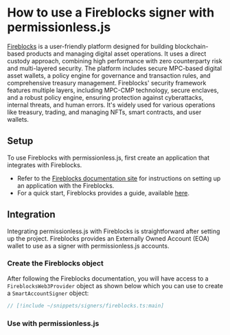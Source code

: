 
# How to use a Fireblocks signer with permissionless.js

[Fireblocks](https://www.fireblocks.com/) is a user-friendly platform designed for building blockchain-based products and managing digital asset operations. It uses a direct custody approach, combining high performance with zero counterparty risk and multi-layered security. The platform includes secure MPC-based digital asset wallets, a policy engine for governance and transaction rules, and comprehensive treasury management. Fireblocks' security framework features multiple layers, including MPC-CMP technology, secure enclaves, and a robust policy engine, ensuring protection against cyberattacks, internal threats, and human errors. It's widely used for various operations like treasury, trading, and managing NFTs, smart contracts, and user wallets.

## Setup

To use Fireblocks with permissionless.js, first create an application that integrates with Fireblocks.

- Refer to the [Fireblocks documentation site](https://developers.fireblocks.com/) for instructions on setting up an application with the Fireblocks.
- For a quick start, Fireblocks provides a guide, available [here](https://developers.fireblocks.com/docs/quickstart).

## Integration
Integrating permissionless.js with Fireblocks is straightforward after setting up the project. Fireblocks provides an Externally Owned Account (EOA) wallet to use as a signer with permissionless.js accounts.

### Create the Fireblocks object
After following the Fireblocks documentation, you will have access to a `FireblocksWeb3Provider` object as shown below which you can use to create a `SmartAccountSigner` object:

```typescript
// [!include ~/snippets/signers/fireblocks.ts:main]
```

### Use with permissionless.js

<SmartAccounts />